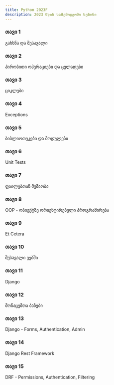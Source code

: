 ```yaml
---
title: Python 2023F
description: 2023 წლის საშემოდგომო სეზონი
---
```


<div className="grid sm:grid-cols-1 gap-4 mt-6">

<Card href="/classes/python/2023f/week-1">

### თავი 1

გახსნა და შესავალი

</Card>

<Card href="/classes/python/2023f/week-2">

### თავი 2

პირობითი ოპერაციები და ცვლადები

</Card>

<Card href="/classes/python/2023f/week-3">

### თავი 3

ციკლები

</Card>

<Card href="/classes/python/2023f/week-4">

### თავი 4

Exceptions

</Card>

<Card href="/classes/python/2023f/week-5">

### თავი 5

ბიბლიოთეკები და მოდულები

</Card>

<Card href="/classes/python/2023f/week-6">

### თავი 6

Unit Tests

</Card>

<Card href="/classes/python/2023f/week-7">

### თავი 7

ფაილებთან მუშაობა

</Card>

<Card href="/classes/python/2023f/week-8">

### თავი 8

OOP - ობიექტზე ორიენტირებული პროგრამირება

</Card>

<Card href="/classes/python/2023f/week-9">

### თავი 9

Et Cetera

</Card>

<Card href="/classes/python/2023f/week-10">

### თავი 10

შესავალი ვებში

</Card>

<Card href="/classes/python/2023f/week-11">

### თავი 11

Django

</Card>

<Card href="/classes/python/2023f/week-12">

### თავი 12

მონაცემთა ბაზები

</Card>

<Card href="/classes/python/2023f/week-13">

### თავი 13

Django - Forms, Authentication, Admin

</Card>

<Card href="/classes/python/2023f/week-14">

### თავი 14

Django Rest Framework

</Card>

<Card href="/classes/python/2023f/week-15">

### თავი 15

DRF - Permissions, Authentication, Filtering

</Card>

</div>
